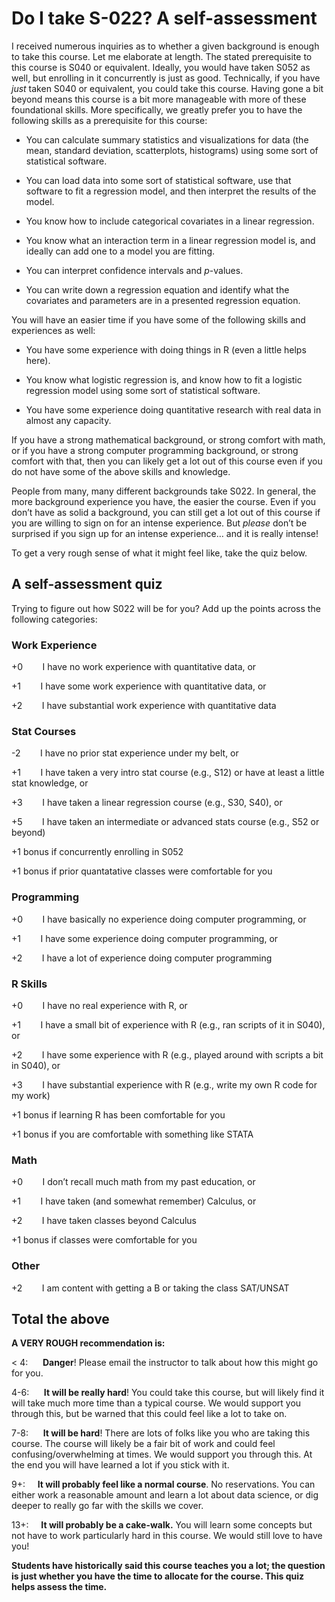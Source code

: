 # Do I take S-022? A self-assessment {.unnumbered}

I received numerous inquiries as to whether a given background is enough to take this course. Let me elaborate at length. The stated prerequisite to this course is S040 or equivalent. Ideally, you would have taken S052 as well, but enrolling in it concurrently is just as good. Technically, if you have *just* taken S040 or equivalent, you could take this course. Having gone a bit beyond means this course is a bit more manageable with more of these foundational skills. More specifically, we greatly prefer you to have the following skills as a prerequisite for this course:

-   You can calculate summary statistics and visualizations for data (the mean, standard deviation, scatterplots, histograms) using some sort of statistical software.

-   You can load data into some sort of statistical software, use that software to fit a regression model, and then interpret the results of the model.

-   You know how to include categorical covariates in a linear regression.

-   You know what an interaction term in a linear regression model is, and ideally can add one to a model you are fitting.

-   You can interpret confidence intervals and $p$-values.

-   You can write down a regression equation and identify what the covariates and parameters are in a presented regression equation.

You will have an easier time if you have some of the following skills and experiences as well:

-   You have some experience with doing things in R (even a little helps here).

-   You know what logistic regression is, and know how to fit a logistic regression model using some sort of statistical software.

-   You have some experience doing quantitative research with real data in almost any capacity.

If you have a strong mathematical background, or strong comfort with math, or if you have a strong computer programming background, or strong comfort with that, then you can likely get a lot out of this course even if you do not have some of the above skills and knowledge.

People from many, many different backgrounds take S022. In general, the more background experience you have, the easier the course. Even if you don't have as solid a background, you can still get a lot out of this course if you are willing to sign on for an intense experience. But *please* don't be surprised if you sign up for an intense experience... and it is really intense!

To get a very rough sense of what it might feel like, take the quiz below.

## A self-assessment quiz {.unnumbered}

Trying to figure out how S022 will be for you? ​Add up the points across the following categories:

### **Work Experience** {.unnumbered}

+0        I have no work experience with quantitative data, or

+1        I have some work experience with quantitative data, or

+2        I have substantial work experience with quantitative data

### **Stat Courses** {.unnumbered}

-2        I have no prior stat experience under my belt, or

+1        I have taken a very intro stat course (e.g., S12) or have at least a little stat knowledge, or

+3        I have taken a linear regression course (e.g., S30, S40), or

+5        I have taken an intermediate or advanced stats course (e.g., S52 or beyond)

+1 bonus if concurrently enrolling in S052

+1 bonus if prior quantatative classes were comfortable for you

### **Programming** {.unnumbered}

+0        I have basically no experience doing computer programming, or

+1        I have some experience doing computer programming, or

+2        I have a lot of experience doing computer programming

### **R Skills** {.unnumbered}

+0        I have no real experience with R, or

+1        I have a small bit of experience with R (e.g., ran scripts of it in S040), or

+2        I have some experience with R (e.g., played around with scripts a bit in S040), or

+3        I have substantial experience with R (e.g., write my own R code for my work)

+1 bonus if learning R has been comfortable for you

+1 bonus if you are comfortable with something like STATA

### **Math** {.unnumbered}

+0        I don't recall much math from my past education, or

+1        I have taken (and somewhat remember) Calculus, or

+2        I have taken classes beyond Calculus

+1 bonus if classes were comfortable for you

### **Other** {.unnumbered}

+2        I am content with getting a B or taking the class SAT/UNSAT

## Total the above

**A VERY ROUGH recommendation is:**

\< 4:      **Danger**! Please email the instructor to talk about how this might go for you.

4-6:      **It will be really hard**! You could take this course, but will likely find it will take much more time than a typical course. We would support you through this, but be warned that this could feel like a lot to take on.

7-8:      **It will be hard**! There are lots of folks like you who are taking this course. The course will likely be a fair bit of work and could feel confusing/overwhelming at times. We would support you through this. At the end you will have learned a lot if you stick with it.

9+:     **It will probably feel like a normal course**. No reservations. You can either work a reasonable amount and learn a lot about data science, or dig deeper to really go far with the skills we cover.

13+:     **It will probably be a cake-walk.** You will learn some concepts but not have to work particularly hard in this course. We would still love to have you!

**Students have historically said this course teaches you a lot; the question is just whether you have the time to allocate for the course. This quiz helps assess the time.**
